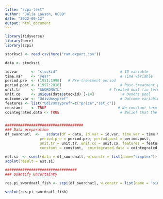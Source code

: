 ```yaml
---
title: "scpi-test"
author: "Julia Lawson, UCSB"
date: "2022-09-12"
output: html_document
---
```


```r
library(tidyverse)
library(here)
library(scpi)

stocksci <- read.csv(here("ram.export.csv"))

data <- stocksci

id.var      <- "stockid"                             # ID variable
time.var    <- "year"                                # Time variable
period.pre  <- (1951:1996)   # Pre-treatment period
period.post <- (1997:2010)                           # Post-treatment period
unit.tr     <- "SWORDNATL"                      # Treated unit (in terms of id.var)
unit.co     <- unique(data$stockid) [-14]             # Donors pool
outcome.var <- "UdivUmsypref"                        # Outcome variable
features <- list("UdivUmsypref"=c("price","sst_c"))
constant    <- TRUE                                 # No constant term
cointegrated.data <- TRUE                            # Belief that the data are cointegrated


####################################
### Data preparation
df_swordnatl  <-   scdata(df = data, id.var = id.var, time.var = time.var, outcome.var = outcome.var,
                period.pre = period.pre, period.post = period.post,
                unit.tr = unit.tr, unit.co = unit.co, features = features,
                constant = constant,  cointegrated.data = cointegrated.data)

est.si  <- scest(data = df_swordnatl, w.constr = list(name="simplex"))
scplot(result = est.si)

#################################
### Quantify Uncertainty

res.pi_swordnatl_fish <- scpi(df_swordnatl, w.constr = list(name = "simplex"), cores = 1, sims = 10, rho.max=0, e.order=0, e.lags=0, u.order=0, u.lags=0)

scplot(res.pi_swordnatl_fish)

```



